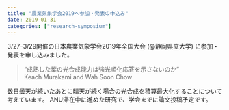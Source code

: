 ```yaml
---
title: "農業気象学会2019へ参加・発表の申込み"
date: 2019-01-31
categories: ["research-symposium"]
---
```


3/27--3/29開催の日本農業気象学会2019年全国大会 (@静岡県立大学) に参加・発表を申し込みました。

> “成熟した葉の光合成能力は強光順化応答を示さないのか”  
> Keach Murakami and Wah Soon Chow  

数日曇天が続いたあとに晴天が続く場合の光合成を積算最大化することについて考えています。
ANU滞在中に進めた研究で、学会までに論文投稿予定です。
